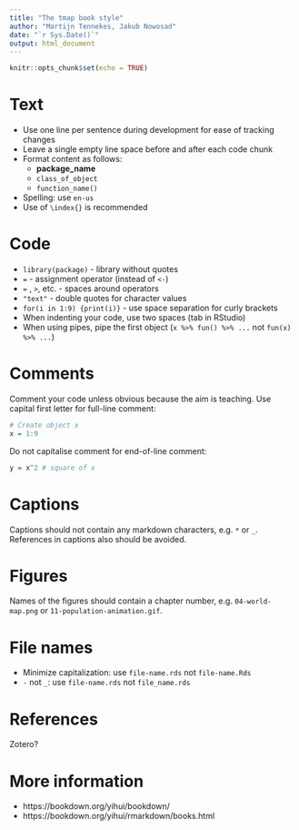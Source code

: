 ```yaml
---
title: "The tmap book style"
author: "Martijn Tennekes, Jakub Nowosad"
date: "`r Sys.Date()`"
output: html_document
---
```


```r
knitr::opts_chunk$set(echo = TRUE)
```

# Text

- Use one line per sentence during development for ease of tracking changes
- Leave a single empty line space before and after each code chunk
- Format content as follows: 
    - **package_name**
    - `class_of_object`
    - `function_name()`
- Spelling: use `en-us`
- Use of `\index{}` is recommended

# Code

- `library(package)` - library without quotes
- `=` - assignment operator (instead of `<-`)
- ` = ` , ` > `, etc. - spaces around operators
- `"text"` - double quotes for character values
- `for(i in 1:9) {print(i)}` - use space separation for curly brackets
- When indenting your code, use two spaces (tab in RStudio)
- When using pipes, pipe the first object (`x %>% fun() %>% ...` not `fun(x) %>% ...`)

# Comments

Comment your code unless obvious because the aim is teaching.
Use capital first letter for full-line comment:

```r
# Create object x
x = 1:9
```

Do not capitalise comment for end-of-line comment:

```r
y = x^2 # square of x
```

# Captions

Captions should not contain any markdown characters, e.g. `*` or `_`. 
References in captions also should be avoided.

# Figures

Names of the figures should contain a chapter number, e.g. `04-world-map.png` or `11-population-animation.gif`.

# File names

- Minimize capitalization: use `file-name.rds` not `file-name.Rds`
- `-` not `_`: use `file-name.rds` not `file_name.rds`

# References

Zotero?

# More information

- https://bookdown.org/yihui/bookdown/
- https://bookdown.org/yihui/rmarkdown/books.html